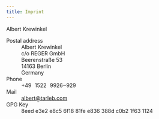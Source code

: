 ```yaml
---
title: Imprint
---
```


::: {#albertkrewinkel vocab="http://schema.org/" typeof="Person"}
[Albert Krewinkel]{property="name"}

Postal address
:   :::: address
    | Albert Krewinkel
    | c/o REGER GmbH
    | Beerenstraße 53
    | 14163 Berlin
    | Germany
    ::::

Phone
:   +49 1522 9926‒929

Mail
:   <albert@tarleb.com>

GPG Key
:   8eed e3e2 e8c5 6f18 81fe  e836 388d c0b2 1f63 1124
:::